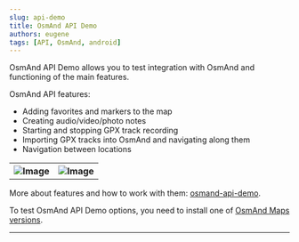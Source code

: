 ```yaml
---
slug: api-demo
title: OsmAnd API Demo
authors: eugene
tags: [API, OsmAnd, android]
---
```



OsmAnd API Demo allows you to test integration with OsmAnd and functioning of the main features.

<!--truncate-->

OsmAnd API features:
- Adding favorites and markers to the map
- Creating audio/video/photo notes
- Starting and stopping GPX track recording
- Importing GPX tracks into OsmAnd and navigating along them
- Navigation between locations

<table class="blogimage">
  <tr>
    <th><img src={require('./api_d1.jpg').default} alt="Image"/></th>
    <th><img src={require('./api_d2.jpg').default} alt="Image"/></th>
        </tr>
</table> 

More about features and how to work with them: [osmand-api-demo](https://github.com/osmandapp/osmand-api-demo).

To test OsmAnd API Demo options, you need to install one of [OsmAnd Maps versions](/docs/versions/free-versions).

_________________________________________________

<LinksTelegram/>
<AppleStore/>
<AndroidStore/>